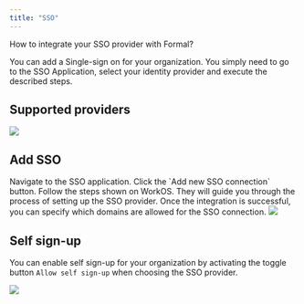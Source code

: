 ```yaml
---
title: "SSO"
---
```



How to integrate your SSO provider with Formal?

You can add a Single-sign on for your organization. You simply need to go to the SSO Application, select your identity provider and execute the described steps.

## Supported providers
<img src="/img/supported_sso.png" />

## Add SSO

<Steps>
  <Step title="First Step">
    Navigate to the SSO application.
  </Step>
  <Step title="Second Step">
    Click the `Add new SSO connection` button.
  </Step>
  <Step title="Third Step">
    Follow the steps shown on WorkOS. They will guide you through the process of setting up the SSO provider.
  </Step>
  <Step title="Fourth Step">
      Once the integration is successful, you can specify which domains are allowed for the SSO connection.
        <img src="/img/sso_connections.png" />
  </Step>
</Steps>

## Self sign-up

You can enable self sign-up for your organization by activating the toggle button `Allow self sign-up` when choosing the SSO provider.

<img src="/img/toggle_self_sign_up.png" />
